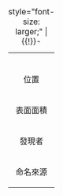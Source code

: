 {| class="infobox" style="width: 22em; text-align: left; font-size: 95%;"
|+ style="font-size: larger;" | '''{{{name}}}'''
{{!}}-
|-
| colspan=2 align=center| {{{picture}}}
|-
! 位置
| {{{location}}}
|-
! 表面面積
| {{{area}}}
|-
! 發現者
| {{{discoverer}}}
|-
! 命名來源
| {{{naming}}}
|}